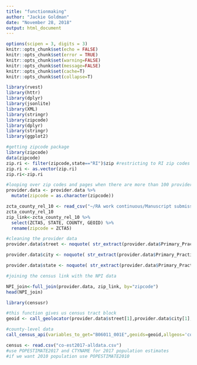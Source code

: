 ```yaml
---
title: "functionmaking"
author: "Jackie Goldman"
date: "November 28, 2018"
output: html_document
---
```


```r
options(scipen = 3, digits = 3)
knitr::opts_chunk$set(echo = FALSE)
knitr::opts_chunk$set(error = TRUE)
knitr::opts_chunk$set(warning=FALSE)
knitr::opts_chunk$set(message=FALSE)
knitr::opts_chunk$set(cache=T)
knitr::opts_chunk$set(collapse=T)
```

```r
library(rvest)
library(httr)
library(dplyr)
library(jsonlite)
library(XML)
library(stringr)
library(zipcode)
library(dplyr)
library(stringr)
library(ggplot2)
```
```r
#getting zipcode package
library(zipcode)
data(zipcode)
zip.ri <- filter(zipcode,state=="RI")$zip #restricting to RI zip codes
zip.ri <- as.vector(zip.ri)
zip.ri<-zip.ri
```


```r
#looping over zip codes and pages when there are more than 100 providers per zip code
provider.data <- provider.data %>%
  mutate(zipcode = as.character(zipcode))

```


```r
zcta_county_rel_10 <- read_csv("~/RA work continuous/Manuscript submissions/SAJ_suspected involvment of fentanyl/Resubmission/zcta_county_rel_10.txt")
zcta_county_rel_10
zip_link<-zcta_county_rel_10 %>%
  select(ZCTA5, STATE, COUNTY, GEOID) %>%
  rename(zipcode = ZCTA5)

#cleaning the provider data
provider.data$street <- noquote( str_extract(provider.data$Primary_Practice_Address,pattern="^[a-zA-Z0-9_. -]+?(?=\n)")) #street name and number

provider.data$city <- noquote( str_extract(provider.data$Primary_Practice_Address,pattern="(?<=\t)[a-zA-Z_. -]+?(?=, )"))#city

provider.data$state <- noquote( str_extract(provider.data$Primary_Practice_Address,pattern="(?<=, )[A-Z]+(?=\\s)")) #state postal code (2 characters)

#joining the census link with the NPI data

NPI_join<-full_join(provider.data, zip_link, by="zipcode")
head(NPI_join)
```

```r



library(censusr)

#this function gives us census tract block
geoid <- call_geolocator(provider.data$street[1],provider.data$city[1],provider.data$state[1])

#county-level data
call_census_api(variables_to_get="B06011_001E",geoids=geoid,allgeos='co',data_source="acs",api_key = Sys.getenv("CENSUS_TOKEN"))

census <- read.csv("co-est2017-alldata.csv")
#use POPESTIMATE2017 and CTYNAME for 2017 population estimates
#if we want 2010 population use POPESTIMATE2010
```
